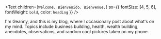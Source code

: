 <Text
  children={`Welcome. Bienvenido. Bienvenue.`}
  sx={{ fontSize: [4, 5, 6], fontWeight: `bold`, color: `heading` }}
/>

I'm Geanny, and this is my blog, where I occasionally post about what's on my mind. Topics include business building, health, wealth building, anecdotes, observations, and random cool pictures taken on my phone.